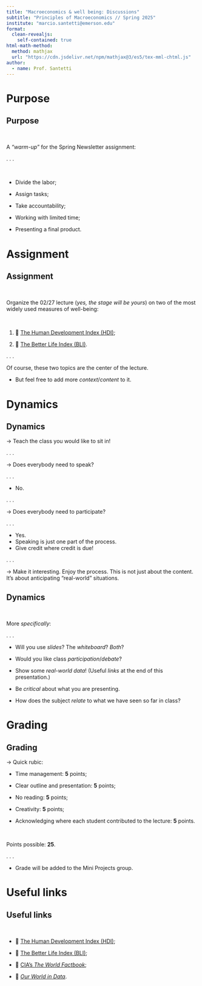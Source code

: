 ```yaml
---
title: "Macroeconomics & well being: Discussions"
subtitle: "Principles of Macroeconomics // Spring 2025"
institute: "marcio.santetti@emerson.edu"
format: 
  clean-revealjs:
    self-contained: true
html-math-method:
  method: mathjax
  url: "https://cdn.jsdelivr.net/npm/mathjax@3/es5/tex-mml-chtml.js"
author:
  - name: Prof. Santetti
---
```


# Purpose

## Purpose

<br>

A *"warm-up*" for the [Spring Newsletter]{.note} assignment:

. . .

<br>

  - [Divide]{.hi-green} the labor;
  
  - [Assign]{.hi-orange} tasks;
  
  - Take [accountability]{.hi-slate};
  
  - Working with [limited]{.hi-purple} time;
  
  - Presenting a [final product]{.hi}.


# Assignment


## Assignment

<br>

Organize the [02/27 lecture]{.hi-slate} (*yes, the stage will be yours*) on [two]{.hi} of the most widely used measures of [well-being]{.note}:

<br>


  1. 🔗 [[The Human Development Index (HDI)]{.link}](https://hdr.undp.org/data-center/human-development-index#/indicies/HDI);
  
  2. 🔗 [[The Better Life Index (BLI)]{.link}](https://www.oecdbetterlifeindex.org/).


. . .



Of course, these two topics are the [center]{.hi-green} of the lecture.

  - But feel free to add more *context*/*content* to it.

# Dynamics

## Dynamics

&rarr; [Teach the class you would like to sit in!]{.note}

. . .

&rarr; Does everybody need to [speak]{.note}?

. . .

  - No.
  
. . .

&rarr; Does everybody need to [participate]{.note}?

. . .

  - Yes.
  - Speaking is just one part of the process.
  - [Give credit where credit is due]{.purple}!


. . .

&rarr; Make it interesting. Enjoy the process. This is not just about the content. It's about [anticipating "real-world" situations]{.note}.

## Dynamics

<br>

More *specifically*:

. . .

  - Will you use *slides*? The *whiteboard*? *Both*?
  
  - Would you like class *participation*/*debate*?
  
  - Show some *real-world data*! (Useful *links* at the end of this presentation.)
  
  - Be *critical* about what you are presenting.
  
  - How does the subject *relate* to what we have seen so far in class?

# Grading

## Grading

&rarr; [Quick rubic]{.note}:

  - Time management: **5** points;
  
  - Clear outline and presentation: **5** points;
  
  - No reading: **5** points;
  
  - Creativity: **5** points;
  
  - Acknowledging where each student contributed to the lecture: **5** points.
  
<br>

[Points possible]{.note}: **25**.


. . .

- Grade will be added to the [Mini Projects]{.note} group.



# Useful links


## Useful links


<br>

  - 🔗 [[The Human Development Index (HDI)]{.link}](https://hdr.undp.org/data-center/human-development-index#/indicies/HDI);
  
  - 🔗 [[The Better Life Index (BLI)]{.link}](https://www.oecdbetterlifeindex.org/);

  - 🔗 [[CIA's *The World Factbook*]{.link}](https://www.cia.gov/the-world-factbook/);
  
  - 🔗 [[*Our World in Data*]{.link}](https://ourworldindata.org/).
